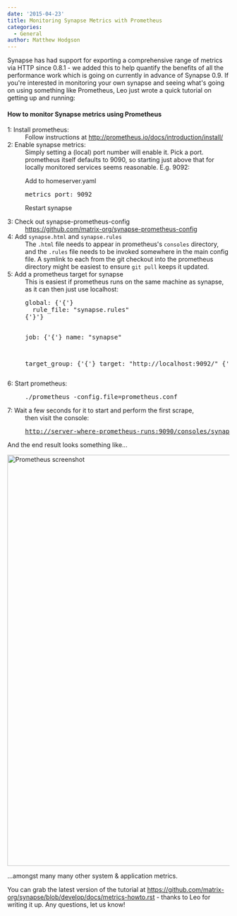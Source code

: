 ```yaml
---
date: '2015-04-23'
title: Monitoring Synapse Metrics with Prometheus
categories:
  - General
author: Matthew Hodgson
---
```


Synapse has had support for exporting a comprehensive range of metrics via HTTP since 0.8.1 - we added this to help quantify the benefits of all the performance work which is going on currently in advance of Synapse 0.9. If you're interested in monitoring your own synapse and seeing what's going on using something like Prometheus, Leo just wrote a quick tutorial on getting up and running:

<h4>How to monitor Synapse metrics using Prometheus</h4>

<dl>
<dt>1: Install prometheus:</dt><dd>Follow instructions at <a href="http://prometheus.io/docs/introduction/install/">http://prometheus.io/docs/introduction/install/</a></dd>

<dt>2: Enable synapse metrics:</dt><dd>Simply setting a (local) port number will enable it. Pick a port. prometheus itself defaults to 9090, so starting just above that for locally monitored services seems reasonable. E.g. 9092:

Add to homeserver.yaml
<pre>metrics_port: 9092</pre>
Restart synapse

</dd>

<dt>3: Check out synapse-prometheus-config</dt><dd><a href="https://github.com/matrix-org/synapse-prometheus-config">https://github.com/matrix-org/synapse-prometheus-config</a></dd>

<dt>4: Add <code>synapse.html</code> and <code>synapse.rules</code></dt><dd>The <code>.html</code> file needs to appear in prometheus's <code>consoles</code> directory, and the <code>.rules</code> file needs to be invoked somewhere in the main config file. A symlink to each from the git checkout into the prometheus directory might be easiest to ensure <code>git pull</code> keeps it updated.</dd>

<dt>5: Add a prometheus target for synapse</dt><dd>This is easiest if prometheus runs on the same machine as synapse, as it can then just use localhost:
<pre>global: {'{'}
  rule_file: "synapse.rules"
{'}'}

job: {'{'}
  name: "synapse"

  target_group: {'{'}
    target: "http://localhost:9092/"
  {'}'}
{'}'}
</pre>

</dd>
<dt>6: Start prometheus:</dt><dd><pre>./prometheus -config.file=prometheus.conf
</pre>
</dd>

<dt>7: Wait a few seconds for it to start and perform the first scrape,</dt><dd>then visit the console:
<pre><a href="http://server-where-prometheus-runs:9090/consoles/synapse.html">http://server-where-prometheus-runs:9090/consoles/synapse.html</a></pre>
</dd></dl>

And the end result looks something like...

<a href="http://matrix.org/blog/wp-content/uploads/2015/04/Screen-Shot-2015-04-23-at-16.32.01.png"><img src="http://matrix.org/blog/wp-content/uploads/2015/04/Screen-Shot-2015-04-23-at-16.32.01-1024x930.png" alt="Prometheus screenshot" width="1024" height="930" class="aligncenter size-large wp-image-905" /></a>

...amongst many many other system & application metrics.

You can grab the latest version of the tutorial at <a href="https://github.com/matrix-org/synapse/blob/develop/docs/metrics-howto.rst">https://github.com/matrix-org/synapse/blob/develop/docs/metrics-howto.rst</a> - thanks to Leo for writing it up.  Any questions, let us know!